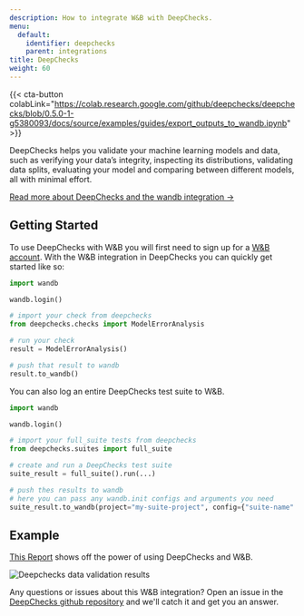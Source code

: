 ```yaml
---
description: How to integrate W&B with DeepChecks.
menu:
  default:
    identifier: deepchecks
    parent: integrations
title: DeepChecks
weight: 60
---
```

{{< cta-button colabLink="https://colab.research.google.com/github/deepchecks/deepchecks/blob/0.5.0-1-g5380093/docs/source/examples/guides/export_outputs_to_wandb.ipynb" >}}

DeepChecks helps you validate your machine learning models and data, such as verifying your data’s integrity, inspecting its distributions, validating data splits, evaluating your model and comparing between different models, all with minimal effort.

[Read more about DeepChecks and the wandb integration ->](https://docs.deepchecks.com/stable/general/usage/exporting_results/auto_examples/plot_exports_output_to_wandb.html)

## Getting Started

To use DeepChecks with W&B you will first need to sign up for a [W&B account](https://wandb.ai/site). With the W&B integration in DeepChecks you can quickly get started like so:

```python
import wandb

wandb.login()

# import your check from deepchecks
from deepchecks.checks import ModelErrorAnalysis

# run your check
result = ModelErrorAnalysis()

# push that result to wandb
result.to_wandb()
```

You can also log an entire DeepChecks test suite to W&B.

```python
import wandb

wandb.login()

# import your full_suite tests from deepchecks
from deepchecks.suites import full_suite

# create and run a DeepChecks test suite
suite_result = full_suite().run(...)

# push thes results to wandb
# here you can pass any wandb.init configs and arguments you need
suite_result.to_wandb(project="my-suite-project", config={"suite-name": "full-suite"})
```

## Example

[This Report](https://wandb.ai/cayush/deepchecks/reports/Validate-your-Data-and-Models-with-Deepchecks-and-W-B--VmlldzoxNjY0ODc5) shows off the power of using DeepChecks and W&B.

<Frame>
    <img src="/images/integrations/deepchecks_example.png" alt="Deepchecks data validation results"  />
</Frame>

Any questions or issues about this W&B integration? Open an issue in the [DeepChecks github repository](https://github.com/deepchecks/deepchecks) and we'll catch it and get you an answer.